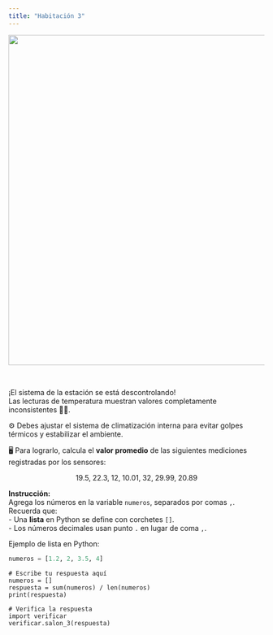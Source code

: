 ```yaml
---
title: "Habitación 3"
---
```



<center>
<img src="./img/sala_04.png" width="650">
</center>

<br/>

¡El sistema de la estación se está descontrolando!  
Las lecturas de temperatura muestran valores completamente inconsistentes 🧊🔥.  

⚙️ Debes ajustar el sistema de climatización interna para evitar golpes térmicos y estabilizar el ambiente.  

🖥️ Para lograrlo, calcula el **valor promedio** de las siguientes mediciones registradas por los sensores:

$$
19.5,\; 22.3,\; 12,\; 10.01,\; 32,\; 29.99,\; 20.89
$$

<div class="alert alert-info">
**Instrucción:**  
Agrega los números en la variable `numeros`, separados por comas `,`.  
Recuerda que:  
- Una **lista** en Python se define con corchetes `[]`.  
- Los números decimales usan punto `.` en lugar de coma `,`.
</div>

::: {.callout-tip title="Pista" collapse="true"}
Ejemplo de lista en Python:
```python
numeros = [1.2, 2, 3.5, 4]
````

:::

```pyodide-python
# Escribe tu respuesta aquí
numeros = []
respuesta = sum(numeros) / len(numeros)
print(respuesta)

# Verifica la respuesta
import verificar
verificar.salon_3(respuesta)
```
